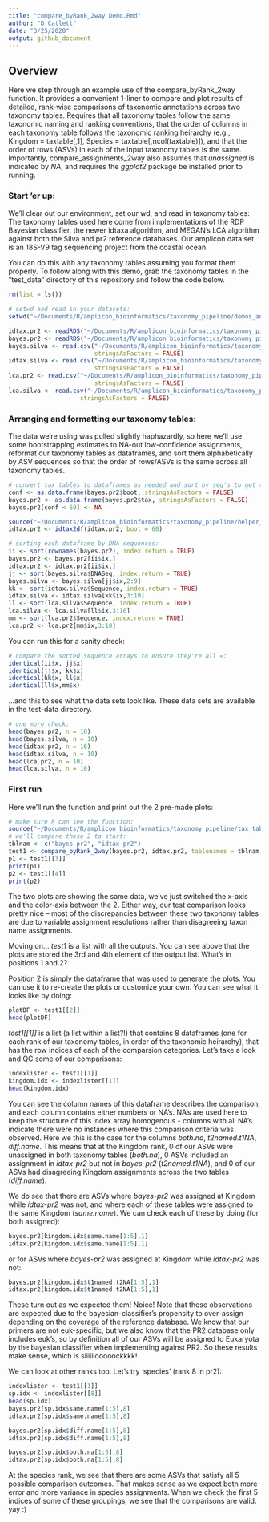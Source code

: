 ```yaml
---
title: "compare_byRank_2way Demo.Rmd"
author: "D Catlett"
date: "3/25/2020"
output: github_document
---
```


## Overview

Here we step through an example use of the compare_byRank_2way function. It provides a convenient 1-liner to compare and plot results of detailed, rank-wise comparisons of taxonomic annotations across two taxonomy tables. Requires that all taxonomy tables follow the same taxonomic naming and ranking conventions, that the order of columns in each taxonomy table follows the taxonomic ranking heirarchy (e.g., Kingdom = taxtable[,1], Species = taxtable[,ncol(taxtable)]), and that the order of rows (ASVs) in each of the input taxonomy tables is the same. Importantly, compare_assignments_2way also assumes that *unassigned* is indicated by *NA*, and requires the *ggplot2* package be installed prior to running. 

### Start 'er up:
We'll clear out our environment, set our wd, and read in taxonomy tables:
The taxonomy tables used here come from implementations of the RDP Bayesian classifier, the newer idtaxa algorithm, and MEGAN's LCA algorithm against both the Silva and pr2 reference databases. Our amplicon data set is an 18S-V9 tag sequencing project from the coastal ocean.

You can do this with any taxonomy tables assuming you format them properly. To follow along with this demo, grab the taxonomy tables in the "test_data" directory of this repository and follow the code below.
```r
rm(list = ls())

# setwd and read in your datasets:
setwd("~/Documents/R/amplicon_bioinformatics/taxonomy_pipeline/demos_and_validation")

idtax.pr2 <- readRDS("~/Documents/R/amplicon_bioinformatics/taxonomy_pipeline/test_data/idtax_0boot_pr2_all18SAug19.rds")
bayes.pr2 <- readRDS("~/Documents/R/amplicon_bioinformatics/taxonomy_pipeline/test_data/bayes_0boot_pr2_all18SAug19.rds")
bayes.silva <- read.csv("~/Documents/R/amplicon_bioinformatics/taxonomy_pipeline/test_data/bayes_silva_60boot_mapped2pr2_all18SAug19.csv",
                        stringsAsFactors = FALSE)
idtax.silva <- read.csv("~/Documents/R/amplicon_bioinformatics/taxonomy_pipeline/test_data/idtax_silva_0boot_mapped2pr2_all18SAug19.csv",
                        stringsAsFactors = FALSE)
lca.pr2 <- read.csv("~/Documents/R/amplicon_bioinformatics/taxonomy_pipeline/test_data/LCA_pr2_mapped2pr2_all18SAug19.csv",
                        stringsAsFactors = FALSE)
lca.silva <- read.csv("~/Documents/R/amplicon_bioinformatics/taxonomy_pipeline/test_data/LCA_silva_mapped2pr2_all18SAug19_Fixed.csv",
                    stringsAsFactors = FALSE)
```

### Arranging and formatting our taxonomy tables:

The data we're using was pulled slightly haphazardly, so here we'll use some bootstrapping estimates to NA-out low-confidence assignments, reformat our taxonomy tables as dataframes, and sort them alphabetically by ASV sequences so that the order of rows/ASVs is the same across all taxonomy tables.

```r
# convert tax tables to dataframes as needed and sort by seq's to get the same order..:
conf <- as.data.frame(bayes.pr2$boot, stringsAsFactors = FALSE)
bayes.pr2 <- as.data.frame(bayes.pr2$tax, stringsAsFactors = FALSE)
bayes.pr2[conf < 60] <- NA

source("~/Documents/R/amplicon_bioinformatics/taxonomy_pipeline/helper_fcns/idtax2df.R")
idtax.pr2 <- idtax2df(idtax.pr2, boot = 60)

# sorting each dataframe by DNA sequences:
ii <- sort(rownames(bayes.pr2), index.return = TRUE)
bayes.pr2 <- bayes.pr2[ii$ix,]
idtax.pr2 <- idtax.pr2[ii$ix,]
jj <- sort(bayes.silva$DNASeq, index.return = TRUE)
bayes.silva <- bayes.silva[jj$ix,2:9]
kk <- sort(idtax.silva$Sequence, index.return = TRUE)
idtax.silva <- idtax.silva[kk$ix,3:10]
ll <- sort(lca.silva$Sequence, index.return = TRUE)
lca.silva <- lca.silva[ll$ix,3:10]
mm <- sort(lca.pr2$Sequence, index.return = TRUE)
lca.pr2 <- lca.pr2[mm$ix,3:10]
```
You can run this for a sanity check:
```r
# compare the sorted sequence arrays to ensure they're all =:
identical(ii$x, jj$x)
identical(jj$x, kk$x)
identical(kk$x, ll$x)
identical(ll$x,mm$x)
```
...and this to see what the data sets look like. These data sets are available in the test-data directory.
```r
# one more check:
head(bayes.pr2, n = 10)
head(bayes.silva, n = 10)
head(idtax.pr2, n = 10)
head(idtax.silva, n = 10)
head(lca.pr2, n = 10)
head(lca.silva, n = 10)
```

### First run
Here we'll run the function and print out the 2 pre-made plots:

```r
# make sure R can see the function:
source("~/Documents/R/amplicon_bioinformatics/taxonomy_pipeline/tax_table_comparisons/compare_byRank_2way.R")
# we'll compare these 2 to start:
tblnam <- c("bayes-pr2", "idtax-pr2")
test1 <- compare_byRank_2way(bayes.pr2, idtax.pr2, tablenames = tblnam, pltfilez = "none")
p1 <- test1[[3]]
print(p1)
p2 <- test1[[4]]
print(p2)
```

The two plots are showing the same data, we've just switched the x-axis and the color-axis between the 2. Either way, our test comparison looks pretty nice -- most of the discrepancies between these two taxonomy tables are due to variable assignment resolutions rather than disagreeing taxon name assignments.

Moving on... *test1* is a list with all the outputs. You can see above that the plots are stored the 3rd and 4th element of the output list. What's in positions 1 and 2?

Position 2 is simply the dataframe that was used to generate the plots. You can use it to re-create the plots or customize your own. You can see what it looks like by doing:
```r
plotDF <- test1[[2]]
head(plotDF)
```

*test1[[1]]* is a list (a list within a list?!) that contains 8 dataframes (one for each rank of our taxonomy tables, in order of the taxonomic heirarchy), that has the row indices of each of the comparsion categories. Let's take a look and QC some of our comparisons:

```r
indexlister <- test1[[1]]
kingdom.idx <- indexlister[[1]]
head(kingdom.idx)
```

You can see the column names of this dataframe describes the comparison, and each column contains either numbers or NA's. NA's are used here to keep the structure of this index array homogenous - columns with all NA's indicate there were no instances where this comparison criteria was observed. Here we this is the case for the columns *both.na*, *t2named.t1NA*, *diff.name*. This means that at the Kingdom rank, 0 of our ASVs were unassigned in both taxonomy tables (*both.na*), 0 ASVs included an assignment in *idtax-pr2* but not in *bayes-pr2* (*t2named.t1NA*), and 0 of our ASVs had disagreeing Kingdom assignments across the two tables (*diff.name*).

We do see that there are ASVs where *bayes-pr2* was assigned at Kingdom while *idtax-pr2* was not, and where each of these tables were assigned to the same Kingdom (*same.name*). We can check each of these by doing (for both assigned):

```r
bayes.pr2[kingdom.idx$same.name[1:5],1]
idtax.pr2[kingdom.idx$same.name[1:5],1]
```
or for ASVs where *bayes-pr2* was assigned at Kingdom while *idtax-pr2* was not:
```r
bayes.pr2[kingdom.idx$t1named.t2NA[1:5],1]
idtax.pr2[kingdom.idx$t1named.t2NA[1:5],1]
```

These turn out as we expected them! Noice! Note that these observations are expected due to the bayesian-classifier's propensity to over-assign depending on the coverage of the reference database. We know that our primers are not euk-specific, but we also know that the PR2 database only includes euk's, so by definition all of our ASVs will be assigned to Eukaryota by the bayesian classifier when implementing against PR2. So these results make sense, which is siiiiiiooooockkkk!

We can look at other ranks too. Let's try 'species' (rank 8 in pr2):

```r
indexlister <- test1[[1]]
sp.idx <- indexlister[[8]]
head(sp.idx)
bayes.pr2[sp.idx$same.name[1:5],8]
idtax.pr2[sp.idx$same.name[1:5],8]

bayes.pr2[sp.idx$diff.name[1:5],8]
idtax.pr2[sp.idx$diff.name[1:5],8]

bayes.pr2[sp.idx$both.na[1:5],8]
idtax.pr2[sp.idx$both.na[1:5],8]
```

At the species rank, we see that there are some ASVs that satisfy all 5 possible comparison outcomes. That makes sense as we expect both more error and more variance in species assignments. When we check the first 5 indices of some of these groupings, we see that the comparisons are valid. yay :)

